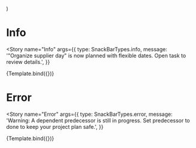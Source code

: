 

<Meta
  title="Components/Snackbars/Snackbar"
  decorators={decorators}
/>

  <Grid container direction="column" spacing={1}>
    <Grid item>
      <SnackBarWithButton {...args} />
    </Grid>
  </Grid>
)

# Info

<Story
  name="Info"
  args={{
    type: SnackBarTypes.info,
    message: '"Organize supplier day" is now planned with flexible dates. Open task to review details.',
  }}
>
  {Template.bind({})}
</Story>

# Error

<Story
  name="Error"
  args={{
    type: SnackBarTypes.error,
    message: 'Warning: A dependent predecessor is still in progress. Set predecessor to done to keep your project plan safe.',
  }}
>
  {Template.bind({})}
</Story>
